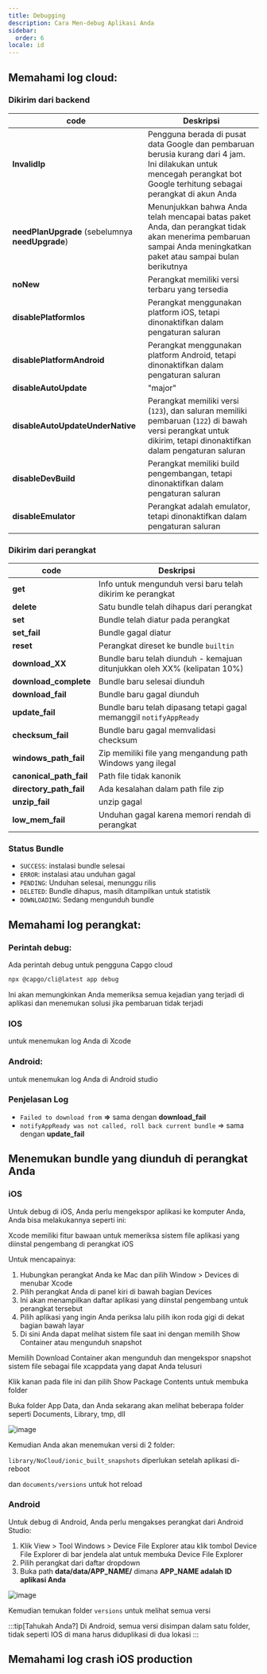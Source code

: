 ```yaml
---
title: Debugging
description: Cara Men-debug Aplikasi Anda
sidebar:
  order: 6
locale: id
---
```



## Memahami log cloud:

### Dikirim dari backend

| code                          | Deskripsi                                                                                                                                                                 |
| ------------------------------------------------ | --------------------------------------------------------------------------------------------------------------------------------------------------------------------------- |
| **InvalidIp**                                    | Pengguna berada di pusat data Google dan pembaruan berusia kurang dari 4 jam. Ini dilakukan untuk mencegah perangkat bot Google terhitung sebagai perangkat di akun Anda |
| **needPlanUpgrade** (sebelumnya **needUpgrade**) | Menunjukkan bahwa Anda telah mencapai batas paket Anda, dan perangkat tidak akan menerima pembaruan sampai Anda meningkatkan paket atau sampai bulan berikutnya                                  |
| **noNew**                                        | Perangkat memiliki versi terbaru yang tersedia                                                                                                                                |
| **disablePlatformIos**                           | Perangkat menggunakan platform iOS, tetapi dinonaktifkan dalam pengaturan saluran                                                                                            |
| **disablePlatformAndroid**                       | Perangkat menggunakan platform Android, tetapi dinonaktifkan dalam pengaturan saluran                                                                                        |
| **disableAutoUpdate**                            | "major" | "minor" | "version_number" | "none"                                       |
| **disableAutoUpdateUnderNative**                 | Perangkat memiliki versi (`123`), dan saluran memiliki pembaruan (`122`) di bawah versi perangkat untuk dikirim, tetapi dinonaktifkan dalam pengaturan saluran                   |
| **disableDevBuild**                              | Perangkat memiliki build pengembangan, tetapi dinonaktifkan dalam pengaturan saluran                                                                                                   |
| **disableEmulator**                              | Perangkat adalah emulator, tetapi dinonaktifkan dalam pengaturan saluran                                                                                                    |

### Dikirim dari perangkat

| code  | Deskripsi                                                                       |
| --------------------- | --------------------------------------------------------------------------------- |
| **get**               | Info untuk mengunduh versi baru telah dikirim ke perangkat                 |
| **delete**            | Satu bundle telah dihapus dari perangkat                                        |
| **set**               | Bundle telah diatur pada perangkat                                              |
| **set_fail**          | Bundle gagal diatur                                                         |
| **reset**             | Perangkat direset ke bundle `builtin`                                         |
| **download_XX**       | Bundle baru telah diunduh - kemajuan ditunjukkan oleh XX% (kelipatan 10%) |
| **download_complete** | Bundle baru selesai diunduh                                                  |
| **download_fail**     | Bundle baru gagal diunduh                                                    |
| **update_fail**       | Bundle baru telah dipasang tetapi gagal memanggil `notifyAppReady`            |
| **checksum_fail**     | Bundle baru gagal memvalidasi checksum                                   |
| **windows_path_fail** | Zip memiliki file yang mengandung path Windows yang ilegal                        |
| **canonical_path_fail** | Path file tidak kanonik                                              |
| **directory_path_fail** | Ada kesalahan dalam path file zip                                         |
| **unzip_fail**          | unzip gagal                                                                   |
| **low_mem_fail** | Unduhan gagal karena memori rendah di perangkat                                    |

### Status Bundle

* `SUCCESS`: instalasi bundle selesai
* `ERROR`: instalasi atau unduhan gagal
* `PENDING`: Unduhan selesai, menunggu rilis
* `DELETED`: Bundle dihapus, masih ditampilkan untuk statistik
* `DOWNLOADING`: Sedang mengunduh bundle

## Memahami log perangkat:

### Perintah debug:

Ada perintah debug untuk pengguna Capgo cloud

```bash
npx @capgo/cli@latest app debug
```

Ini akan memungkinkan Anda memeriksa semua kejadian yang terjadi di aplikasi dan menemukan solusi jika pembaruan tidak terjadi

### IOS

untuk menemukan log Anda di Xcode

<LinkCard
    title="Getting the Device Log in Xcode"
    href="https://intercomhelp/deploygate/en/articles/4682692-getting-the-device-log-in-xcode"
/>

### Android:

untuk menemukan log Anda di Android studio

<LinkCard
    title="View logs with Logcat"
    href="https://developerandroidcom/studio/debug/am-logcat"
/>

### Penjelasan Log

* `Failed to download from` **=>** sama dengan **download_fail**
* `notifyAppReady was not called, roll back current bundle` => sama dengan **update_fail**

## Menemukan bundle yang diunduh di perangkat Anda

### iOS

Untuk debug di iOS, Anda perlu mengekspor aplikasi ke komputer Anda, Anda bisa melakukannya seperti ini:

Xcode memiliki fitur bawaan untuk memeriksa sistem file aplikasi yang diinstal pengembang di perangkat iOS

Untuk mencapainya:

1. Hubungkan perangkat Anda ke Mac dan pilih Window > Devices di menubar Xcode
2. Pilih perangkat Anda di panel kiri di bawah bagian Devices
3. Ini akan menampilkan daftar aplikasi yang diinstal pengembang untuk perangkat tersebut
4. Pilih aplikasi yang ingin Anda periksa lalu pilih ikon roda gigi di dekat bagian bawah layar
5. Di sini Anda dapat melihat sistem file saat ini dengan memilih Show Container atau mengunduh snapshot

Memilih Download Container akan mengunduh dan mengekspor snapshot sistem file sebagai file xcappdata yang dapat Anda telusuri

Klik kanan pada file ini dan pilih Show Package Contents untuk membuka folder

Buka folder App Data, dan Anda sekarang akan melihat beberapa folder seperti Documents, Library, tmp, dll

![image](https://user-imagesgithubusercontentcom/4084527/166708589-8d500351-e140-41c3-bea2-a037fe35243e.webp/)

Kemudian Anda akan menemukan versi di 2 folder:

`library/NoCloud/ionic_built_snapshots` diperlukan setelah aplikasi di-reboot

dan `documents/versions` untuk hot reload

### Android

Untuk debug di Android, Anda perlu mengakses perangkat dari Android Studio:

1. Klik View > Tool Windows > Device File Explorer atau klik tombol Device File Explorer di bar jendela alat untuk membuka Device File Explorer
2. Pilih perangkat dari daftar dropdown
3. Buka path **data/data/APP_NAME/** dimana **APP_NAME adalah ID aplikasi Anda**

![image](https://user-imagesgithubusercontentcom/4084527/166708728-8f96fc73-5d90-426f-8d27-301697347a5f.webp/)

Kemudian temukan folder `versions` untuk melihat semua versi

:::tip[Tahukah Anda?]
Di Android, semua versi disimpan dalam satu folder, tidak seperti IOS di mana harus diduplikasi di dua lokasi
:::

## Memahami log crash iOS production

<LinkCard
    title="How to review your app's crash logs"
    href="https://developer.apple.com/news/?id=nra79npr"
/>